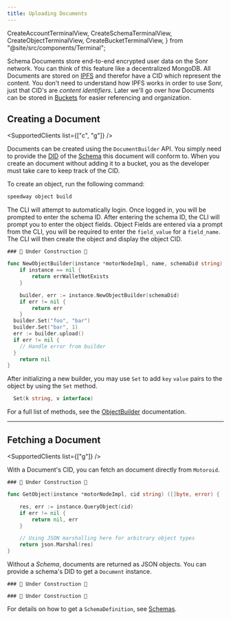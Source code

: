 ```yaml
---
title: Uploading Documents
---
```


  CreateAccountTerminalView,
  CreateSchemaTerminalView,
  CreateObjectTerminalView,
  CreateBucketTerminalView,
} from "@site/src/components/Terminal";

<APIButton href="/api/schema" label="Schema API" type="info" />

Schema Documents store end-to-end encrypted user data on the Sonr network. You can think of this feature like a decentralized MongoDB. All Documents are stored on [IPFS](https://ipfs.io) and therefor have a CID which represent the content. You don't need to understand how IPFS works in order to use Sonr, just that CID's are _content identifiers_. Later we'll go over how Documents can be stored in [Buckets](/docs/guides/storage/buckets.mdx) for easier referencing and organization.

## Creating a Document

<SupportedClients list={["c", "g"]} />

Documents can be created using the `DocumentBuilder` API. You simply need to provide the [DID](#) of the [Schema](#) this document will conform to. When you create an document without adding it to a bucket, you as the developer must take care to keep track of the CID.

<Tabs>
  <TabItem value="cli" label="🖥️ CLI" default>

To create an object, run the following command:

```bash
speedway object build
```

<div style={{ maxWidth: 600, marginBottom: 16 }}>
  <CreateObjectTerminalView />
</div>

The CLI will attempt to automatically login. Once logged in, you will be prompted to enter the schema ID. After entering the schema ID, the CLI will prompt you to enter the object fields. Object Fields are entered via a prompt from the CLI, you will be required to enter the `field_value` for a `field_name`. The CLI will then create the object and display the object CID.

  </TabItem>
  <TabItem value="flutter" label="🐦 Flutter">

    ### 🚧 Under Construction 🚧

  </TabItem>
  <TabItem value="go" label="🐹 Go">

```go
func NewObjectBuilder(instance *motorNodeImpl, name, schemaDid string) error {
	if instance == nil {
		return errWalletNotExists
	}

	builder, err := instance.NewObjectBuilder(schemaDid)
	if err != nil {
		return err
	}
  builder.Set("foo", "bar")
  builder.Set("bar", 1)
  err := builder.upload()
  if err != nil {
    // Handle error from builder
  }
	return nil
}
```

After initializing a new builder, you may use `Set` to add `key` `value` pairs to the object by using the `Set` method.

```go
  Set(k string, v interface)
```

For a full list of methods, see the [ObjectBuilder](https://pkg.go.dev/github.com/sonr-io/sonr@v0.4.0/bind/motor-mobile) documentation.

  </TabItem>
</Tabs>

---

## Fetching a Document

<SupportedClients list={["g"]} />

With a Document's CID, you can fetch an document directly from `Motoroid`.

<Tabs groupId="platform">
  <TabItem value="flutter" label="🐦 Flutter">

    ### 🚧 Under Construction 🚧

  </TabItem>
  <TabItem value="go" label="🐹 Go">

```go
func GetObject(instance *motorNodeImpl, cid string) ([]byte, error) {

	res, err := instance.QueryObject(cid)
	if err != nil {
		return nil, err
	}

	// Using JSON marshalling here for arbitrary object types
	return json.Marshal(res)
}
```

  </TabItem>
</Tabs>

Without a _Schema_, documents are returned as JSON objects. You can provide a schema's DID to get a `Document` instance.

<Tabs groupId="platform">
  <TabItem value="flutter" label="🐦 Flutter">

    ### 🚧 Under Construction 🚧

  </TabItem>
  <TabItem value="go" label="🐹 Go">

    ### 🚧 Under Construction 🚧

  </TabItem>
</Tabs>

For details on how to get a `SchemaDefinition`, see [Schemas](/docs/reference/modules/schemas.mdx).
